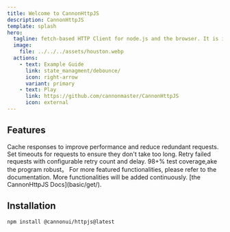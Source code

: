 ```yaml
---
title: Welcome to CannonHttpJS
description: CannonHttpJS
template: splash
hero:
  tagline: fetch-based HTTP Client for node.js and the browser. It is isomorphic (= it can run in the browser and nodejs with the same codebase).
  image:
    file: ../../../assets/houston.webp
  actions:
    - text: Example Guide
      link: state_managment/debounce/
      icon: right-arrow
      variant: primary
    - text: Play
      link: https://github.com/cannonmaster/CannonHttpJS
      icon: external
---
```



## Features

<CardGrid stagger>
  <Card title="Cache" icon="pencil">
    Cache responses to improve performance and reduce redundant requests.
  </Card>
  <Card title="Timeout" icon="add-document">
    Set timeouts for requests to ensure they don't take too long.
  </Card>
  <Card title="Retry mechnisam" icon="setting">
    Retry failed requests with configurable retry count and delay.
  </Card>
  <Card title="98% Test Coverage" icon="approve-check">
    98+% test coverage,ake the program robust。
  </Card>
  <Card title="Much more..." icon="open-book">
    For more featured functionalities, please refer to the documentation. More
    functionalities will be added continuously. [the CannonHttpJS
    Docs](basic/get/).
  </Card>
</CardGrid>

## Installation

```bash
npm install @cannonui/httpjs@latest
```
